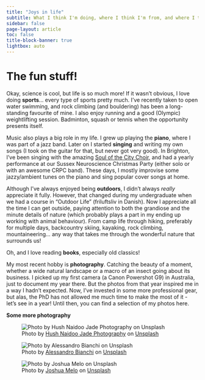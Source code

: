 ```yaml
---
title: "Joys in life"
subtitle: What I think I'm doing, where I think I'm from, and where I think I'm going.
sidebar: false
page-layout: article
toc: false
title-block-banner: true
lightbox: auto
---
```


# The fun stuff!
Okay, science is cool, but life is so much more! If it wasn't obvious, I love doing **sports**... every type of sports pretty much. I've recently taken to open water swimming, and rock climbing (and bouldering) has been a long-standing favourite of mine. I also enjoy running and a good (Olympic) weightlifting session. Badminton, squash or tennis when the opportunity presents itself. 

Music also plays a big role in my life. I grew up playing the **piano**, where I was part of a jazz band. Later on I started **singing** and writing my own songs (I took on the guitar for that, but never got very good). In Brighton, I've been singing with the amazing [Soul of the City Choir](https://soulofthecitychoir.com/), and had a yearly performance at our Sussex Neuroscience Christmas Party (either solo or with an awesome CRPC band). These days, I mostly improvise some jazzy/ambient tunes on the piano and sing popular cover songs at home. 

Although I've always enjoyed being **outdoors**, I didn't always *really* appreciate it fully. However, that changed during my undergraduate when we had a course in "Outdoor Life" (friluftsliv in Danish). Now I appreciate all the time I can get outside, paying attention to both the grandiose and the minute details of nature (which probably plays a part in my ending up working with animal behaviour). From camp life through hiking, preferably for multiple days, backcountry skiing, kayaking, rock climbing, mountaineering... any way that takes me through the wonderful nature that surrounds us!

Oh, and I love reading **books**, especially old classics! 

My most recent hobby is **photography**. Catching the beauty of a moment, whether a wide natural landscape or a macro of an insect going about its business. I picked up my first camera (a Canon Powershot G9) in Australia, just to document my year there. But the photos from that year inspired me in a way I hadn't expected. Now, I've invested in some more professional gear, but alas, the PhD has not allowed me much time to make the most of it - let's see in a year! Until then, you can find a selection of my photos here.

**Some more photography**

::: {layout-ncol=3}

![Photo by <a href="https://unsplash.com/@hush52?utm_content=creditCopyText&utm_medium=referral&utm_source=unsplash">Hush Naidoo Jade Photography</a> on <a href="https://unsplash.com/photos/white-flower-in-clear-glass-vase-SutAduhzdRQ?utm_content=creditCopyText&utm_medium=referral&utm_source=unsplash">Unsplash</a>](https://quarto.org/docs/output-formats/images/lightbox/hush-naidoo-jade-photography-SutAduhzdRQ-unsplash.jpg){group="lightbulbs" fig-alt="A photo of a lightbulb with a flower growing inside against a black background."}

![Photo by <a href="https://unsplash.com/@ale_s_bianchi?utm_content=creditCopyText&utm_medium=referral&utm_source=unsplash">Alessandro Bianchi</a> on <a href="https://unsplash.com/photos/light-bulb-illustration-_kdTyfnUFAc?utm_content=creditCopyText&utm_medium=referral&utm_source=unsplash">Unsplash</a>](https://quarto.org/docs/output-formats/images/lightbox/hush-naidoo-jade-photography-SutAduhzdRQ-unsplash.jpg){group="lightbulbs" fig-alt="A photo of a lightbulb with a glowing filament against a black background."}

![Photo by <a href="https://unsplash.com/@ajoshuamelo?utm_content=creditCopyText&utm_medium=referral&utm_source=unsplash">Joshua Melo</a> on <a href="https://unsplash.com/photos/powered-on-edison-light-bulbs-peFHn8r4t1o?utm_content=creditCopyText&utm_medium=referral&utm_source=unsplash">Unsplash</a>](https://quarto.org/docs/output-formats/images/lightbox/hush-naidoo-jade-photography-SutAduhzdRQ-unsplash.jpg){group="lightbulbs" fig-alt="A photo of a lightbulb with a glowing filament in front of a background of other lightbulbs."}

:::
